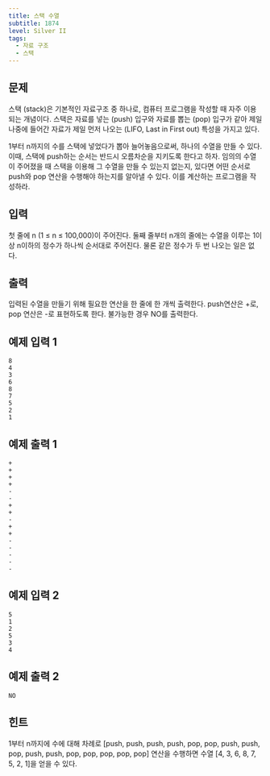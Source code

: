 ```yaml
---
title: 스택 수열
subtitle: 1874
level: Silver II
tags:
  - 자료 구조
  - 스택
---
```


## 문제

스택 (stack)은 기본적인 자료구조 중 하나로, 컴퓨터 프로그램을 작성할 때 자주 이용되는 개념이다. 스택은 자료를 넣는 (push) 입구와 자료를 뽑는 (pop) 입구가 같아 제일 나중에 들어간 자료가 제일 먼저 나오는 (LIFO, Last in First out) 특성을 가지고 있다.

1부터 n까지의 수를 스택에 넣었다가 뽑아 늘어놓음으로써, 하나의 수열을 만들 수 있다. 이때, 스택에 push하는 순서는 반드시 오름차순을 지키도록 한다고 하자. 임의의 수열이 주어졌을 때 스택을 이용해 그 수열을 만들 수 있는지 없는지, 있다면 어떤 순서로 push와 pop 연산을 수행해야 하는지를 알아낼 수 있다. 이를 계산하는 프로그램을 작성하라.

## 입력

첫 줄에 n (1 ≤ n ≤ 100,000)이 주어진다. 둘째 줄부터 n개의 줄에는 수열을 이루는 1이상 n이하의 정수가 하나씩 순서대로 주어진다. 물론 같은 정수가 두 번 나오는 일은 없다.

## 출력

입력된 수열을 만들기 위해 필요한 연산을 한 줄에 한 개씩 출력한다. push연산은 +로, pop 연산은 -로 표현하도록 한다. 불가능한 경우 NO를 출력한다.

## 예제 입력 1

```
8
4
3
6
8
7
5
2
1
```

## 예제 출력 1

```
+
+
+
+
-
-
+
+
-
+
+
-
-
-
-
-
```

## 예제 입력 2

```
5
1
2
5
3
4
```

## 예제 출력 2

```
NO
```

## 힌트

1부터 n까지에 수에 대해 차례로 \[push, push, push, push, pop, pop, push, push, pop, push, push, pop, pop, pop, pop, pop\] 연산을 수행하면 수열 \[4, 3, 6, 8, 7, 5, 2, 1\]을 얻을 수 있다.
